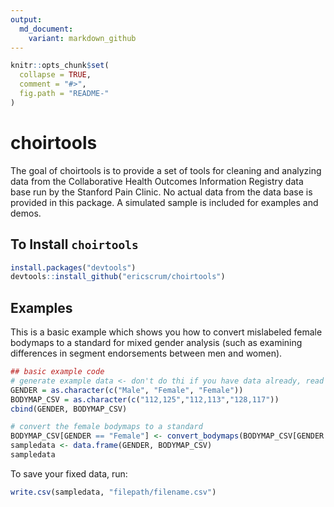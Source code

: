```yaml
---
output:
  md_document:
    variant: markdown_github
---
```


<!-- README.md is generated from README.Rmd. Please edit that file -->

```r
knitr::opts_chunk$set(
  collapse = TRUE,
  comment = "#>",
  fig.path = "README-"
)
```

# choirtools

The goal of choirtools is to provide a set of tools for cleaning and analyzing data from the Collaborative Health Outcomes Information Registry data base run by the Stanford Pain Clinic. No actual data from the data base is provided in this package. A simulated sample is included for examples and demos.

## To Install `choirtools`
```r
install.packages("devtools")
devtools::install_github("ericscrum/choirtools")
```

## Examples

This is a basic example which shows you how to convert mislabeled female bodymaps to a standard for mixed gender analysis (such as examining differences in segment endorsements between men and women).

```r
## basic example code
# generate example data <- don't do thi if you have data already, read it into R with read.delim
GENDER = as.character(c("Male", "Female", "Female"))
BODYMAP_CSV = as.character(c("112,125","112,113","128,117"))
cbind(GENDER, BODYMAP_CSV)

# convert the female bodymaps to a standard
BODYMAP_CSV[GENDER == "Female"] <- convert_bodymaps(BODYMAP_CSV[GENDER == "Female"])
sampledata <- data.frame(GENDER, BODYMAP_CSV)
sampledata
```

To save your fixed data, run:
```r
write.csv(sampledata, "filepath/filename.csv")
```
